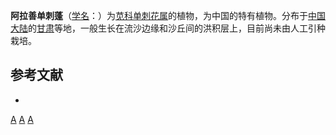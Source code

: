 {{Speciesbox
| taxon = Cornulaca alaschanica
| binomial_authority = Tsien et G. L. Chu
}}

'''阿拉善单刺蓬'''（[[学名|学名]]：{{lang|la|''Cornulaca alaschanica''}}）为[[苋科|苋科]][[单刺花属|单刺花属]]的植物，为中国的特有植物。分布于[[中国大陆|中国大陆]]的[[甘肃|甘肃]]等地，一般生长在流沙边缘和沙丘间的洪积层上，目前尚未由人工引种栽培。

== 参考文献 ==
<div class="references-small">
* {{cite web| url =http://www.bioinfo.cn/db05/KmzwSpecies.php?action=view&id=3216| title =阿拉善单刺蓬| work =《中国高等植物数据库全库》| publisher =中国科学院微生物研究所| author =昆明植物研究所| accessdate =2009-02-24| deadurl =yes| archiveurl =https://web.archive.org/web/20160305041316/http://www.bioinfo.cn/db05/KmzwSpecies.php?action=view&id=3216| archivedate =2016-03-05}}
</div>

{{Taxonbar}}
[[Category:单刺花属|A]]
[[Category:中国特有植物|A]]
[[Category:甘肃植物|A]]


{{Amaranthaceae-stub}}